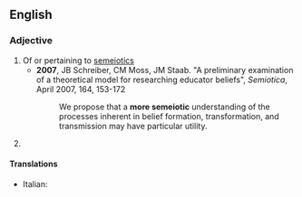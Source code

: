 ==English==

===Adjective===
{{wikipedia}}
{{en-adj}}

# Of or pertaining to [[semeiotics]]
#* '''2007''', JB Schreiber, CM Moss, JM Staab. "A preliminary examination of a theoretical model for researching educator beliefs", ''Semiotica'', April 2007, 164, 153-172
#*: We propose that a '''more semeiotic''' understanding of the processes inherent in belief formation, transformation, and transmission may have particular utility.
# {{alternative form of|semiotic}} <!--Webster 1913-->

====Translations====
{{trans-top}}
* Italian: {{t-|it|semiotico}}
{{trans-mid}}
{{trans-bottom}}